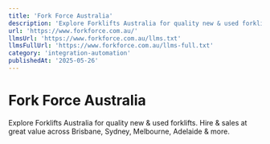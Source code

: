 ```yaml
---
title: 'Fork Force Australia'
description: 'Explore Forklifts Australia for quality new & used forklifts. Hire & sales at great value across Brisbane, Sydney, Melbourne, Adelaide & more.'
url: 'https://www.forkforce.com.au/'
llmsUrl: 'https://www.forkforce.com.au/llms.txt'
llmsFullUrl: 'https://www.forkforce.com.au/llms-full.txt'
category: 'integration-automation'
publishedAt: '2025-05-26'
---
```


# Fork Force Australia

Explore Forklifts Australia for quality new & used forklifts. Hire & sales at great value across Brisbane, Sydney, Melbourne, Adelaide & more.
